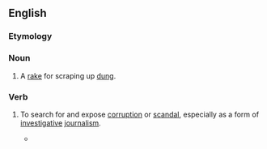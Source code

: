 ==English==

===Etymology===
{{compound|en|muck|rake}}

===Noun===
{{en-noun}}

# A [[rake]] for scraping up [[dung]].

===Verb===
{{en-verb|muckrakes|muckraking|muckraked|muckraked}}

# {{lb|en|intransitive}} To search for and expose [[corruption]] or [[scandal]], especially as a form of [[investigative]] [[journalism]].
#* {{quote-web
|en
|work=New York Times
|title=The Ugly (and Glorious) Truth About American Supermarkets
|author=Alex Williams
|date=2020-09-24
|url=https://www.nytimes.com/2020/09/24/style/the-ugly-and-glorious-truth-about-american-supermarkets.html
|passage=His book, published this month, combines the '''muckraking''' approach of Eric Schlosser’s “Fast Food Nation” with the wry travelogue approach of a Michael Moore movie.}}
